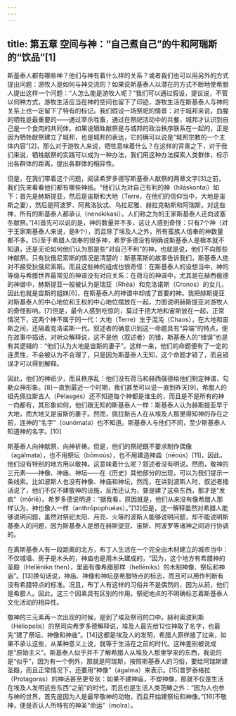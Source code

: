 ```yaml
---
---
---
```

title: 第五章 空间与神：“自己煮自己”的牛和阿瑞斯的“饮品”[1]
---




斯基泰人都有哪些神？他们与神有着什么样的关系？或者我们也可以用另外的方式提出问题：游牧人是如何与神交流的？如果说斯基泰人以潜在的方式不断地使希腊人提出这样一个问题：“人怎么能是游牧人呢？”我们可以通过假设，提议说，不管以何种方式，游牧生活应当在神的空间也留下了印迹，游牧生活在斯基泰人与神的关系上也一定留下了特有的标记。我们假设一场祭祀的情景：对于城邦来说，血腥的牺牲是最重要的——通过宰杀牲畜，通过在祭祀活动中的共餐，城邦才认识到自己是一个食肉的共同体。如果说牺牲献祭是与城邦的政治秩序联系在一起的，正是因为牺牲献祭建立了城邦，也是城邦的表达，它的确可以说是“城邦宗教的一个主体内容”[2]，那么对于游牧人来说，牺牲意味着什么？在这样的背景之下，对于我们来说，牺牲献祭的实践可以成为一种办法，我们用这种办法探索人类群体，标示出各群体的距离，提出各群体的相异性。

但是，在我们带着这个问题，阅读希罗多德写斯基泰人献祭的两章文字[3]之前，我们先来看看他们都有哪些神祇。“他们认为对自己有利的神（hiláskontai）如下：首先是赫斯提亚，然后是宙斯和大地（Terre，在他们的信仰当中，大地是宙斯之妻），然后是阿波罗、阿弗洛狄忒、乌拉尼雅、赫拉克勒斯和阿瑞斯。对这些神，所有的斯基泰人都承认（nenókikasi）。人们称之为的王家斯基泰人还向波塞冬献祭。”[4]首先可以说的是，神的数量并不多，这让人感到奇怪：只有7个神（对于王家斯基泰人来说，是8个），而且除了埃及人之外，所有蛮族人信奉的神数量都不多。[5]至于希腊人信奉的很多神，希罗多德没有明确说斯基泰人是根本就不知道，还是无论如何他们认为那是些“对自己不利”的神，也就是说，他们不向那些神献祭。只有狄俄尼索斯的情况是清楚的：斯基莱斯的故事告诉我们，斯基泰人绝对不接受狄俄尼索斯。而且这些神的组成也很奇怪：在斯基泰人的设想当中，神的等级与希腊世界最常见的神谱没有对应关系：在荷马的神谱中，尤其是在赫西俄德的神谱中，赫斯提亚一般被认为是瑞亚（Rhéa）和克洛诺斯（Cronos）的女儿，因此也就是宙斯的姐妹[6]，在斯基泰人的神谱中却成了首要的神。我把赫斯提亚对斯基泰人的中心地位和王权的中心地位摆放在一起，力图说明赫斯提亚对游牧人的奇怪影响。[7]但是，最令人感到吃惊的，莫过于把大地和宙斯放在一起，正常情况下，这两个神不属于同一代：大地（Terre）生于混沌（Chaos），在大地和宙斯之间，还隔着克洛诺斯一代。叙述者的确意识到这一命题具有“异端”的特点，便在故事中插话，对听众解释说，这不是他（叙述者）的错，斯基泰人的“错误”也是有其逻辑的：“他们认为大地是宙斯的妻子”。这样一来，他们的命题便有了一定的连贯性，不会被认为不合理了，只是因为斯基泰人无知，这个命题才错了，而且错误才可以得到解释。

因此，他们的神祇少，而且秩序乱：他们没有荷马和赫西俄德给他们制定神谱，勾勒众神形象。[8]一直到最近一个时期，我们甚至可以说一直到昨天[9]，希腊人的祖先佩拉斯吉人（Pélasges）还不知道每个神都是谁生的，而且是不是所有的神一向都有，其形象如何，他们跟无知的斯基泰人一样：斯基泰人认为赫斯提亚早于大地，而大地又是宙斯的妻子。然而，佩拉斯吉人在从埃及人那里得知神的存在之前，连神的“名字”（ounómata）也不知道。斯基泰人与他们不同，至少斯基泰人知道神的名字。[10]

斯基泰人向神献祭，向神祈祷。但是，他们的祭祀既不要求制作偶像（agálmata），也不用祭坛（bōmoús），也不用建造神庙（nēoús）[11]，因此，他们没有特别的地方用以敬神。这意味着什么呢？叙述者没有明说。然而，敬神的三元素——神像、神庙、神坛——在《历史》其他部分的出现，可以为我们提示一条线索。比如波斯人也没有神像、神庙和神坛，然而，在讲到波斯人时，叙述者插话说了，他们不仅不建敬神的设施，反而还认为，要是建了这些东西，那才是“发疯”（mōríē）。希罗多德说明道：“据我看，原因就是，他们从来没有像希腊人那样认为，神也像人一样（anthrōpophuéas）。”[12]但是，这一解释虽然对希腊人能够说明问题，虽然对祭祀太阳、月亮、火等的波斯人能够说明问题，却不能说明斯基泰人的问题，因为斯基泰人是想在赫斯提亚、宙斯、阿波罗等诸神之间进行协调的。

在离斯基泰人有一段距离的北方，布丁人生活在一个完全由木材建立的城市当中：不仅城墙、房子是木头的，神庙也是用木头建成的，“因为，这个地方有希腊神的圣殿（Hellēnikn then），里面有像希腊那样（hellēniks）的木制神像、祭坛和神庙”。[13]换句话说，神庙、神像和神坛是希腊特点的标志，而且可以用作判断有没有希腊特点的标准。况且，布丁人有这样的习俗并不是偶然的，因为从前，他们是希腊人。因此，这三个因素具有区别的作用。祭祀地点的不明确标志着斯基泰人文化活动的相异性。

敬神的三元素再一次出现的时候，是到了埃及祭司的口中。赫利奥波利斯（Héliopolis）的祭司向希罗多德解释说，埃及人最先给12位神取了名字，也最先“建了祭坛、神像和神庙”。[14]这都是埃及人的发明，希腊人原样接了过来，如果不承认这些，从某种意义上说，就等于生活在之前的时代。这种差别被说成是“原始主义”。斯基泰人似乎并不了解希腊人从埃及人那里学来的东西，我说的是“似乎”，因为有一个例外，那就是阿瑞斯，按照斯基泰人的习俗，要给阿瑞斯建圣殿，而且正常情况下，还要用“神像”（ágalma）来表示。[15]普罗泰格拉（Protagoras）的神话甚至更夸张：如果不建神庙，不塑神像，那就不仅是生活在埃及人发明这些东西“之前”的时代，而且也是生活人类范畴之外：“因为人也参与神的世界，首先是因为人是最早敬神的动物，而且开始建祭坛和神像。”[16]不敬神，便是否认人所特有的神圣“命运”（moîra）。